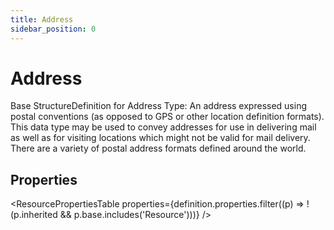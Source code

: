 ```yaml
---
title: Address
sidebar_position: 0
---
```



# Address

Base StructureDefinition for Address Type: An address expressed using postal conventions (as opposed to GPS or other location definition formats).  This data type may be used to convey addresses for use in delivering mail as well as for visiting locations which might not be valid for mail delivery.  There are a variety of postal address formats defined around the world.

## Properties

<ResourcePropertiesTable properties={definition.properties.filter((p) => !(p.inherited && p.base.includes('Resource')))} />



